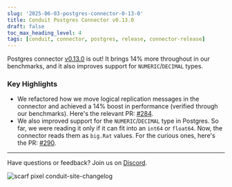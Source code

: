 ```yaml
---
slug: '2025-06-03-postgres-connector-0-13-0'
title: Conduit Postgres Connector v0.13.0
draft: false
toc_max_heading_level: 4
tags: [conduit, connector, postgres, release, connector-release]
---
```


Postgres
connector [v0.13.0](https://github.com/ConduitIO/conduit-connector-postgres/releases/tag/v0.13.0)
is out! It brings 14% more throughout in our benchmarks, and it also improves
support for `NUMERIC`/`DECIMAL` types.

<!--truncate-->

### Key Highlights

- We refactored how we move logical replication messages in the connector and
  achieved a 14% boost in performance (verified through our benchmarks). Here's
  the relevant
  PR: [#284](https://github.com/ConduitIO/conduit-connector-postgres/pull/284).
- We also improved support for the `NUMERIC`/`DECIMAL` type in Postgres. So far,
  we were reading it only if it can fit into an `int64` or `float64`. Now, the
  connector reads them as `big.Rat` values. For the curious ones, here's the
  PR: [#290](https://github.com/ConduitIO/conduit-connector-postgres/pull/290).

---

Have questions or feedback? Join us on [Discord](https://discord.meroxa.com/).

![scarf pixel conduit-site-changelog](https://static.scarf.sh/a.png?x-pxid=b43cda70-9a98-4938-8857-471cc05e99c5)

